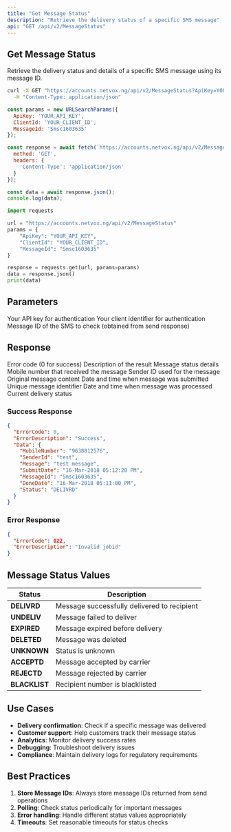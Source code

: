 ```yaml
---
title: "Get Message Status"
description: "Retrieve the delivery status of a specific SMS message"
api: "GET /api/v2/MessageStatus"
---
```


## Get Message Status

Retrieve the delivery status and details of a specific SMS message using its message ID.

<CodeGroup>

```bash cURL
curl -X GET "https://accounts.netvox.ng/api/v2/MessageStatus?ApiKey=YOUR_API_KEY&ClientId=YOUR_CLIENT_ID&MessageId=Smsc1603635" \
  -H "Content-Type: application/json"
```

```javascript JavaScript
const params = new URLSearchParams({
  ApiKey: 'YOUR_API_KEY',
  ClientId: 'YOUR_CLIENT_ID',
  MessageId: 'Smsc1603635'
});

const response = await fetch(`https://accounts.netvox.ng/api/v2/MessageStatus?${params}`, {
  method: 'GET',
  headers: {
    'Content-Type': 'application/json'
  }
});

const data = await response.json();
console.log(data);
```

```python Python
import requests

url = "https://accounts.netvox.ng/api/v2/MessageStatus"
params = {
    "ApiKey": "YOUR_API_KEY",
    "ClientId": "YOUR_CLIENT_ID",
    "MessageId": "Smsc1603635"
}

response = requests.get(url, params=params)
data = response.json()
print(data)
```

</CodeGroup>

## Parameters

<ParamField query="ApiKey" type="string" required>
  Your API key for authentication
</ParamField>

<ParamField query="ClientId" type="string" required>
  Your client identifier for authentication
</ParamField>

<ParamField query="MessageId" type="string" required>
  Message ID of the SMS to check (obtained from send response)
</ParamField>

## Response

<ResponseField name="ErrorCode" type="number">
  Error code (0 for success)
</ResponseField>

<ResponseField name="ErrorDescription" type="string">
  Description of the result
</ResponseField>

<ResponseField name="Data" type="object">
  Message status details
</ResponseField>

<ResponseField name="Data.MobileNumber" type="string">
  Mobile number that received the message
</ResponseField>

<ResponseField name="Data.SenderId" type="string">
  Sender ID used for the message
</ResponseField>

<ResponseField name="Data.Message" type="string">
  Original message content
</ResponseField>

<ResponseField name="Data.SubmitDate" type="string">
  Date and time when message was submitted
</ResponseField>

<ResponseField name="Data.MessageId" type="string">
  Unique message identifier
</ResponseField>

<ResponseField name="Data.DoneDate" type="string">
  Date and time when message was processed
</ResponseField>

<ResponseField name="Data.Status" type="string">
  Current delivery status
</ResponseField>

### Success Response

```json
{
  "ErrorCode": 0,
  "ErrorDescription": "Success",
  "Data": {
    "MobileNumber": "9638812576",
    "SenderId": "test",
    "Message": "test message",
    "SubmitDate": "16-Mar-2018 05:12:28 PM",
    "MessageId": "Smsc1603635",
    "DoneDate": "16-Mar-2018 05:11:00 PM",
    "Status": "DELIVRD"
  }
}
```

### Error Response

```json
{
  "ErrorCode": 022,
  "ErrorDescription": "Invalid jobid"
}
```

## Message Status Values

| Status | Description |
|--------|-------------|
| **DELIVRD** | Message successfully delivered to recipient |
| **UNDELIV** | Message failed to deliver |
| **EXPIRED** | Message expired before delivery |
| **DELETED** | Message was deleted |
| **UNKNOWN** | Status is unknown |
| **ACCEPTD** | Message accepted by carrier |
| **REJECTD** | Message rejected by carrier |
| **BLACKLIST** | Recipient number is blacklisted |

## Use Cases

- **Delivery confirmation**: Check if a specific message was delivered
- **Customer support**: Help customers track their message status
- **Analytics**: Monitor delivery success rates
- **Debugging**: Troubleshoot delivery issues
- **Compliance**: Maintain delivery logs for regulatory requirements

## Best Practices

1. **Store Message IDs**: Always store message IDs returned from send operations
2. **Polling**: Check status periodically for important messages
3. **Error handling**: Handle different status values appropriately
4. **Timeouts**: Set reasonable timeouts for status checks
